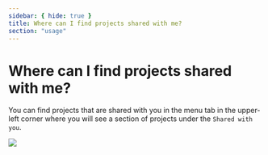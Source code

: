 ```yaml
---
sidebar: { hide: true }
title: Where can I find projects shared with me?
section: "usage"
---
```


# Where can I find projects shared with me?

You can find projects that are shared with you in the menu tab in the upper-left corner where you will see a section of projects under the `Shared with you`.

![](.././../../images/shared-projects.png)
